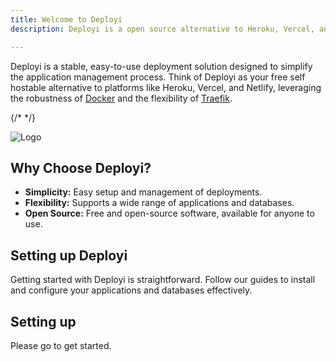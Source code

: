 ```yaml
---
title: Welcome to Deployi
description: Deployi is a open source alternative to Heroku, Vercel, and Netlify.

---
```



Deployi is a stable, easy-to-use deployment solution designed to simplify the application management process. Think of Deployi as your free self hostable alternative to platforms like Heroku, Vercel, and Netlify, leveraging the robustness of [Docker](https://www.docker.com/) and the flexibility of [Traefik](https://traefik.io/).



{/* <ImageZoom  src="/logo.png" width={1300} height={630} alt='home og image' /> */}

![Logo](/logo.png)

## Why Choose Deployi?

- **Simplicity:** Easy setup and management of deployments.
- **Flexibility:** Supports a wide range of applications and databases.
- **Open Source:** Free and open-source software, available for anyone to use.


## Setting up Deployi

Getting started with Deployi is straightforward. Follow our guides to install and configure your applications and databases effectively.

## Setting up

Please go to get started.


<Cards>
  <Card
    href="/get-started/installation"
    title="Installation"
    description="Learn how to install Deployi."
  />
  <Card
    href="/application/overview"
    title="Applications"
    description="Learn how to deploy applications."
  />
  <Card
    href="/databases/overview"
    title="Databases"
    description="Learn how to deploy databases."
  />
  <Card
    href="/traefik/overview"
    title="Traefik"
    description="Learn how to deploy Traefik."
  />
</Cards>